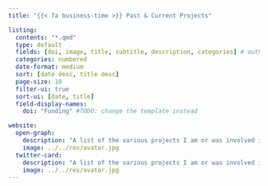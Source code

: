 ```yaml
---
title: "{{< fa business-time >}} Past & Current Projects"

listing:
  contents: "*.qmd"
  type: default
  fields: [doi, image, title, subtitle, description, categories] # author
  categories: numbered
  date-format: medium
  sort: [date desc, title desc]
  page-size: 10
  filter-ui: true
  sort-ui: [date, title]
  field-display-names:
    doi: "Funding" #TODO: change the template instead

website:
  open-graph:
    description: "A list of the various projects I am or was involved in"
    image: ../../res/avatar.jpg
  twitter-card:
    description: "A list of the various projects I am or was involved in"
    image: ../../res/avatar.jpg
---
```


